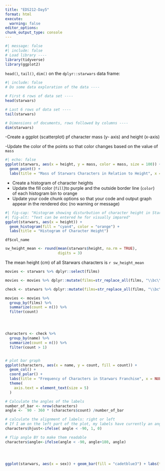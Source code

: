 ```yaml
---
title: "EDS212-Day5"
format: html
execute: 
  warning: false
editor_options: 
chunk_output_type: console
---
```


```r
#| message: false
#| include: false
# Load library ----
library(tidyverse)
library(ggplot2)
```

`head()`, `tail()`, `dim()` on the `dplyr::starwars` data frame:

```r
#| include: false
# Do some data exploration of the data ----

# First 6 rows of data set ----
head(starwars)

# Last 6 rows of data set ----
tail(starwars)

# Dimensions of documents, rows followed by columns ----
dim(starwars)

```

-Create a ggplot (scatterplot) pf character mass (y- axis) and height (x-axis)

-Update the color of the points so that color changes based on the value of `mass`

```r
#| echo: false
ggplot(starwars, aes(x = height, y = mass, color = mass, size = 100)) + 
  geom_point() + 
  labs(title = "Mass of Starwars Characters in Relation to Height", x = "Height (cm)", y = "Mass (kg)")
```

-   Create a histogram of character heights
-   Update the fill color (`fill`)to purple and the outside border line (`color`) of each histogram bin to orange
-   Update your code chunk options so that your code and output graph appear in the rendered doc (no warning or message)

```r
#| fig-cap: "Histogram showing disturbution of character height in Starwars"
#| fig-alt: "Text can be entered he for visually impared"
ggplot(starwars, aes(x = height)) + 
  geom_histogram(fill = "cyan4", color = "orange") + 
  labs(title = "Histogram of Character Height")
```

`df$col_name`

```r
sw_height_mean <- round(mean(starwars$height, na.rm = TRUE), 
                        digits = 3) 

```

The mean height (cm) of all Starwars characters is `r sw_height_mean`

```r
movies <- starwars %>% dplyr::select(films)

movies <- movies %>% dplyr::mutate(films=str_replace_all(films, "\\bc\\(|\\)|'|\"","")) %>% separate_rows(films, sep=",")

check <- starwars %>% dplyr::mutate(films=str_replace_all(films, "\\bc\\(|\\)|'|\"","")) %>% separate_rows(films, sep=",")

movies <- movies %>%
  group_by(films) %>%
  summarize(count = n()) %>% 
  filter(count)




characters <- check %>% 
  group_by(name) %>%
  summarize(count = n()) %>% 
  filter(count > 1)


# plot bar graph 
ggplot(characters, aes(x = name, y = count, fill = count)) +  
  geom_col() + 
  coord_polar() + 
  labs(title = "Frequency of Characters in Starwars Franchise", x = NULL, y = NULL) + 
  theme(
    axis.text = element_text(size = 5)
  )

# Calculate the angles of the labels
number_of_bar <- nrow(characters)
angle <-  90 - 360 * (characters$count) /number_of_bar

# calculate the alignment of labels: right or left
# If I am on the left part of the plot, my labels have currently an angle < -90
characters$hjust<-ifelse( angle < -90, 1, 0)

# flip angle BY to make them readable
characters$angle<-ifelse(angle < -90, angle+180, angle)





```

```r
ggplot(starwars, aes(x = sex)) + geom_bar(fill = "cadetblue3") + labs(title = "Total Sex Count of Characters in Starwars Series")
```
